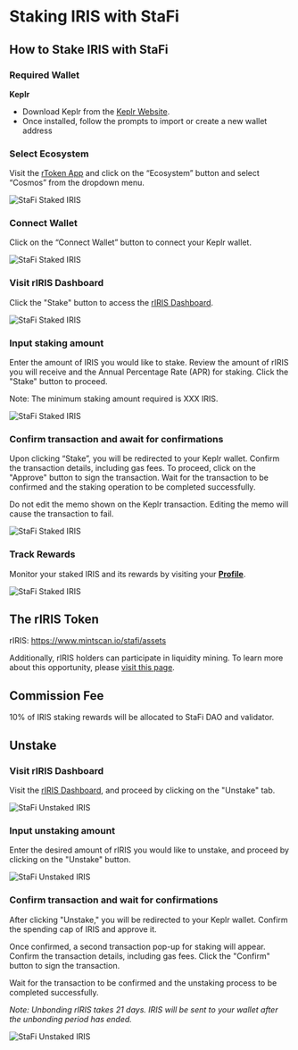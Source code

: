 # Staking IRIS with StaFi


## How to Stake IRIS with StaFi

### Required Wallet

**Keplr**

- Download Keplr from the [Keplr Website](https://www.keplr.app/).
- Once installed, follow the prompts to import or create a new wallet address

<Steps>

### **Select Ecosystem**

Visit the [rToken App](https://app.stafi.io/) and click on the “Ecosystem” button and select “Cosmos” from the dropdown menu.

![StaFi Staked IRIS](/image/stakingunstakingcosmoshuahua_1.png)

### **Connect Wallet**

Click on the “Connect Wallet” button to connect your Keplr wallet.

![StaFi Staked IRIS](/image/stakingunstakingcosmoshuahua_2.png)

### **Visit rIRIS Dashboard**

Click the "Stake" button to access the [rIRIS Dashboard](https://app.stafi.io/gallery/cosmos/IRIS).

![StaFi Staked IRIS](/image/stakingunstakingcosmoshuahua_3.png)

### **Input staking amount**

Enter the amount of IRIS you would like to stake. Review the amount of rIRIS you will receive and the Annual Percentage Rate (APR) for staking. Click the "Stake" button to proceed.

Note: The minimum staking amount required is XXX IRIS.

![StaFi Staked IRIS](/image/stakingunstakingcosmoshuahua_4.png)

### **Confirm transaction and await for confirmations**

Upon clicking “Stake”, you will be redirected to your Keplr wallet. Confirm the transaction details, including gas fees. To proceed, click on the "Approve" button to sign the transaction. Wait for the transaction to be confirmed and the staking operation to be completed successfully.

<Callout type="info">
Do not edit the memo shown on the Keplr transaction. Editing the memo will cause the transaction to fail.
</Callout>

![StaFi Staked IRIS](/image/stakingunstakingcosmoshuahua_5.png)

### **Track Rewards**

Monitor your staked IRIS and its rewards by visiting your **[Profile](https://test-app.stafi.io/profile/evm?net=BEP20)**.

![StaFi Staked IRIS](/image/stakingunstakingcosmoshuahua_6.png)

</Steps>

## The rIRIS Token

rIRIS: https://www.mintscan.io/stafi/assets

Additionally, rIRIS holders can participate in liquidity mining. To learn more about this opportunity, please [visit this page](https://app.stafi.io/rpool?program=lp).

## Commission Fee

10% of IRIS staking rewards will be allocated to StaFi DAO and validator.

## Unstake

<Steps>

### **Visit rIRIS Dashboard**

Visit the [rIRIS Dashboard](https://app.stafi.io/gallery/cosmos/IRIS), and proceed by clicking on the "Unstake" tab.

![StaFi Unstaked IRIS](/image/stakingunstakingcosmoshuahua_7.png)

### **Input unstaking amount**

Enter the desired amount of rIRIS you would like to unstake, and proceed by clicking on the "Unstake" button.

![StaFi Unstaked IRIS](/image/stakingunstakingcosmoshuahua_8.png)

### **Confirm transaction and wait for confirmations**

After clicking "Unstake," you will be redirected to your Keplr wallet. Confirm the spending cap of IRIS and approve it.

Once confirmed, a second transaction pop-up for staking will appear. Confirm the transaction details, including gas fees. Click the "Confirm" button to sign the transaction. 

Wait for the transaction to be confirmed and the unstaking process to be completed successfully.

*Note: Unbonding rIRIS takes 21 days. IRIS will be sent to your wallet after the unbonding period has ended.*

![StaFi Unstaked IRIS](/image/stakingunstakingcosmoshuahua_9.png)


</Steps>

